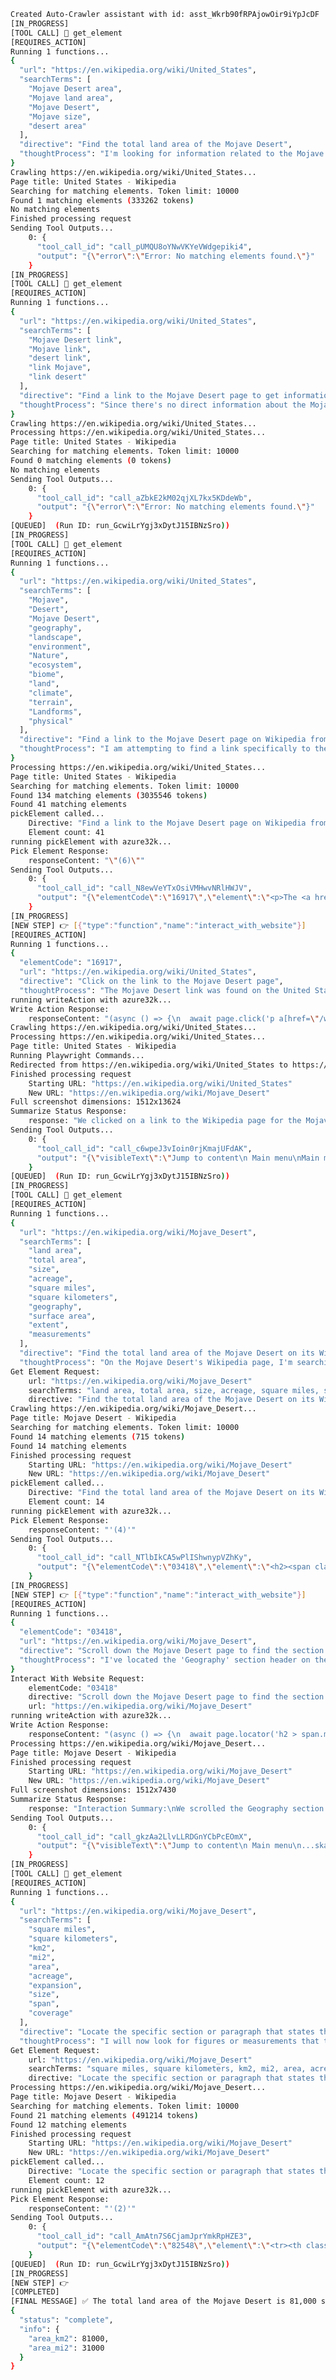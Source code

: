 ```bash
Created Auto-Crawler assistant with id: asst_Wkrb90fRPAjowOir9iYpJcDF
[IN_PROGRESS]
[TOOL CALL] 🔧 get_element
[REQUIRES_ACTION]
Running 1 functions...
{
  "url": "https://en.wikipedia.org/wiki/United_States",
  "searchTerms": [
    "Mojave Desert area",
    "Mojave land area",
    "Mojave Desert",
    "Mojave size",
    "desert area"
  ],
  "directive": "Find the total land area of the Mojave Desert",
  "thoughtProcess": "I'm looking for information related to the Mojave Desert, specifically its total land area, which may be linked from the United States page or elsewhere within Wikipedia."
}
Crawling https://en.wikipedia.org/wiki/United_States...
Page title: United States - Wikipedia
Searching for matching elements. Token limit: 10000
Found 1 matching elements (333262 tokens)
No matching elements
Finished processing request
Sending Tool Outputs...
    0: {
      "tool_call_id": "call_pUMQU8oYNwVKYeVWdgepiki4",
      "output": "{\"error\":\"Error: No matching elements found.\"}"
    }
[IN_PROGRESS]
[TOOL CALL] 🔧 get_element
[REQUIRES_ACTION]
Running 1 functions...
{
  "url": "https://en.wikipedia.org/wiki/United_States",
  "searchTerms": [
    "Mojave Desert link",
    "Mojave link",
    "desert link",
    "link Mojave",
    "link desert"
  ],
  "directive": "Find a link to the Mojave Desert page to get information on its total land area",
  "thoughtProcess": "Since there's no direct information about the Mojave Desert's land area on the United States page, I need to find a link to the Mojave Desert's own page, where I can likely find detailed information about its land area."
}
Crawling https://en.wikipedia.org/wiki/United_States...
Processing https://en.wikipedia.org/wiki/United_States...
Page title: United States - Wikipedia
Searching for matching elements. Token limit: 10000
Found 0 matching elements (0 tokens)
No matching elements
Sending Tool Outputs...
    0: {
      "tool_call_id": "call_aZbkE2kM02qjXL7kx5KDdeWb",
      "output": "{\"error\":\"Error: No matching elements found.\"}"
    }
[QUEUED]  (Run ID: run_GcwiLrYgj3xDytJ15IBNzSro))
[IN_PROGRESS]
[TOOL CALL] 🔧 get_element
[REQUIRES_ACTION]
Running 1 functions...
{
  "url": "https://en.wikipedia.org/wiki/United_States",
  "searchTerms": [
    "Mojave",
    "Desert",
    "Mojave Desert",
    "geography",
    "landscape",
    "environment",
    "Nature",
    "ecosystem",
    "biome",
    "land",
    "climate",
    "terrain",
    "Landforms",
    "physical"
  ],
  "directive": "Find a link to the Mojave Desert page on Wikipedia from the United States page",
  "thoughtProcess": "I am attempting to find a link specifically to the Wikipedia page for the Mojave Desert by using more generic terms related to geography and nature that might be used to describe the desert within the content of the United States page."
}
Processing https://en.wikipedia.org/wiki/United_States...
Page title: United States - Wikipedia
Searching for matching elements. Token limit: 10000
Found 134 matching elements (3035546 tokens)
Found 41 matching elements
pickElement called...
    Directive: "Find a link to the Mojave Desert page on Wikipedia from the United States page"
    Element count: 41
running pickElement with azure32k...
Pick Element Response:
    responseContent: "\"(6)\""
Sending Tool Outputs...
    0: {
      "tool_call_id": "call_N8ewVeYTxOsiVMHwvNRlHWJV",
      "output": "{\"elementCode\":\"16917\",\"element\":\"<p>The <a href=\\"/wiki...184\\">[172]</a></sup>\n</p>\",\"searchResults\":[{\"query\":\"Mojave\",\"matches\":1},{\"query\":\"Desert\",\"matches\":2},{\"query\":\"Mojave Desert\",\"matches\":1},{\"query\":\"geography\",\"matches\":10},{\"query\":\"landscape\",\"matches\":0},{\"query\":\"environment\",\"matches\":12},{\"query\":\"Nature\",\"matches\":0},{\"query\":\"ecosystem\",\"matches\":0},{\"query\":\"biome\",\"matches\":0},{\"query\":\"land\",\"matches\":95},{\"query\":\"climate\",\"matches\":12},{\"query\":\"terrain\",\"matches\":0},{\"query\":\"Landforms\",\"matches\":0},{\"query\":\"physical\",\"matches\":1}],\"url\":\"https://en.wikipedia.org/wiki/United_States\"}"
    }
[IN_PROGRESS]
[NEW STEP] 👉 [{"type":"function","name":"interact_with_website"}]
[REQUIRES_ACTION]
Running 1 functions...
{
  "elementCode": "16917",
  "url": "https://en.wikipedia.org/wiki/United_States",
  "directive": "Click on the link to the Mojave Desert page",
  "thoughtProcess": "The Mojave Desert link was found on the United States page. I am now going to click on this link to go to the Mojave Desert page where I can hopefully find information on its total land area."}
running writeAction with azure32k...
Write Action Response:
    responseContent: "(async () => {\n  await page.click('p a[href=\"/wiki/Mojave_Desert\"]');\n})();"
Crawling https://en.wikipedia.org/wiki/United_States...
Processing https://en.wikipedia.org/wiki/United_States...
Page title: United States - Wikipedia
Running Playwright Commands...
Redirected from https://en.wikipedia.org/wiki/United_States to https://meta.wikimedia.org/w/index.php?title=MediaWiki:Wikiminiatlas.js&action=raw&ctype=text/javascript
Finished processing request
    Starting URL: "https://en.wikipedia.org/wiki/United_States"
    New URL: "https://en.wikipedia.org/wiki/Mojave_Desert"
Full screenshot dimensions: 1512x13624
Summarize Status Response:
    response: "We clicked on a link to the Wikipedia page for the Mojave Desert. And now we are looking at the Wikipedia page for the Mojave Desert."
Sending Tool Outputs...
    0: {
      "tool_call_id": "call_c6wpeJ3vIoin0rjKmajUFdAK",
      "output": "{\"visibleText\":\"Jump to content\n Main menu\nMain menu\nmove to sidebar hide\nNavigation\nMain page\nContents\nCur...çais\nGaeilge\nG\",\"filesDownloaded\":[],\"summary\":\"We clicked on a link to the Wikipedia page for the Mojave Desert. And now we are looking at the Wikipedia page for the Mojave Desert.\",\"infoExtracted\":null,\"newUrl\":\"https://en.wikipedia.org/wiki/Mojave_Desert\"}"
    }
[QUEUED]  (Run ID: run_GcwiLrYgj3xDytJ15IBNzSro))
[IN_PROGRESS]
[TOOL CALL] 🔧 get_element
[REQUIRES_ACTION]
Running 1 functions...
{
  "url": "https://en.wikipedia.org/wiki/Mojave_Desert",
  "searchTerms": [
    "land area",
    "total area",
    "size",
    "acreage",
    "square miles",
    "square kilometers",
    "geography",
    "surface area",
    "extent",
    "measurements"
  ],
  "directive": "Find the total land area of the Mojave Desert on its Wikipedia page",
  "thoughtProcess": "On the Mojave Desert's Wikipedia page, I'm searching for terms that are commonly used to describe the size or total land area of a geographic feature, such as 'land area', 'square miles', or 'square kilometers'."}
Get Element Request:
    url: "https://en.wikipedia.org/wiki/Mojave_Desert"
    searchTerms: "land area, total area, size, acreage, square miles, square kilometers, geography, surface area, extent, measurements"
    directive: "Find the total land area of the Mojave Desert on its Wikipedia page"
Crawling https://en.wikipedia.org/wiki/Mojave_Desert...
Page title: Mojave Desert - Wikipedia
Searching for matching elements. Token limit: 10000
Found 14 matching elements (715 tokens)
Found 14 matching elements
Finished processing request
    Starting URL: "https://en.wikipedia.org/wiki/Mojave_Desert"
    New URL: "https://en.wikipedia.org/wiki/Mojave_Desert"
pickElement called...
    Directive: "Find the total land area of the Mojave Desert on its Wikipedia page"
    Element count: 14
running pickElement with azure32k...
Pick Element Response:
    responseContent: "'(4)'"
Sending Tool Outputs...
    0: {
      "tool_call_id": "call_NTlbIkCA5wPlIShwnypVZhKy",
      "output": "{\"elementCode\":\"03418\",\"element\":\"<h2><span class=\\"mw-he...section-bracket\\">]</span></span></h2>\",\"searchResults\":[{\"query\":\"land area\",\"matches\":0},{\"query\":\"total area\",\"matches\":0},{\"query\":\"size\",\"matches\":0},{\"query\":\"acreage\",\"matches\":0},{\"query\":\"square miles\",\"matches\":0},{\"query\":\"square kilometers\",\"matches\":0},{\"query\":\"geography\",\"matches\":14},{\"query\":\"surface area\",\"matches\":0},{\"query\":\"extent\",\"matches\":0},{\"query\":\"measurements\",\"matches\":0}],\"url\":\"https://en.wikipedia.org/wiki/Mojave_Desert\"}"
    }
[IN_PROGRESS]
[NEW STEP] 👉 [{"type":"function","name":"interact_with_website"}]
[REQUIRES_ACTION]
Running 1 functions...
{
  "elementCode": "03418",
  "url": "https://en.wikipedia.org/wiki/Mojave_Desert",
  "directive": "Scroll down the Mojave Desert page to find the section that details its geography, including the total land area.",
  "thoughtProcess": "I've located the 'Geography' section header on the Mojave Desert's Wikipedia page. Now, I'll scroll down to this section to look for information about the desert's total land area, as it's likely to be found in a section devoted to its geographical characteristics."
}
Interact With Website Request:
    elementCode: "03418"
    directive: "Scroll down the Mojave Desert page to find the section that details its geography, including the total land area."
    url: "https://en.wikipedia.org/wiki/Mojave_Desert"
running writeAction with azure32k...
Write Action Response:
    responseContent: "(async () => {\n  await page.locator('h2 > span.mw-headline[id=\"Geography\"]').scrollIntoViewIfNeeded();\n})();"
Processing https://en.wikipedia.org/wiki/Mojave_Desert...
Page title: Mojave Desert - Wikipedia
Finished processing request
    Starting URL: "https://en.wikipedia.org/wiki/Mojave_Desert"
    New URL: "https://en.wikipedia.org/wiki/Mojave_Desert"
Full screenshot dimensions: 1512x7430
Summarize Status Response:
    response: "Interaction Summary:\nWe scrolled the Geography section of the Wikipedia page for the Mojave Desert into view.\n\nPage Summary:\nWe are looking at the Wikipedia page for the Mojave Desert. The page includes an information box on the right side with a photo of sand dunes in Death Valley, a map of the Mojave Desert, details about its location within North America, its coordinates, and various ecological and geographical data. The open section on the page is \"Geography,\" which is followed by subsections regarding the desert's climate, ways to access, and natural vegetation. The text discusses the desert's boundaries, nearby geographical features, and the rivers and lakes within or near the Mojave Desert. There is also a small pop-up on the page asking for donations to Wikipedia, but it is not obstructing the main content."
Sending Tool Outputs...
    0: {
      "tool_call_id": "call_gkzAa2LlvLLRDGnYCbPcEOmX",
      "output": "{\"visibleText\":\"Jump to content\n Main menu\n...skara\nفارسی\nFrançais\nGaeilge\nG\",\"filesDownloaded\":[],\"summary\":\"Interaction Summary:\nWe scrolled the Geography section of the Wikipedia page for the Mojave Desert into view.\n\nPage Summary:\nWe are looking at the Wikipedia page for the Mojave Desert. The page includes an information box on the right side with a photo of sand dunes in Death Valley, a map of the Mojave Desert, details about its location within North America, its coordinates, and various ecological and geographical data. The open section on the page is \\"Geography,\\" which is followed by subsections regarding the desert's climate, ways to access, and natural vegetation. The text discusses the desert's boundaries, nearby geographical features, and the rivers and lakes within or near the Mojave Desert. There is also a small pop-up on the page asking for donations to Wikipedia, but it is not obstructing the main content.\",\"infoExtracted\":null,\"newUrl\":\"https://en.wikipedia.org/wiki/Mojave_Desert\"}"
    }
[IN_PROGRESS]
[TOOL CALL] 🔧 get_element
[REQUIRES_ACTION]
Running 1 functions...
{
  "url": "https://en.wikipedia.org/wiki/Mojave_Desert",
  "searchTerms": [
    "square miles",
    "square kilometers",
    "km2",
    "mi2",
    "area",
    "acreage",
    "expansion",
    "size",
    "span",
    "coverage"
  ],
  "directive": "Locate the specific section or paragraph that states the total land area of the Mojave Desert on the Wikipedia page",
  "thoughtProcess": "I will now look for figures or measurements that typically denote land area, such as 'square miles', 'square kilometers', 'km2', or 'mi2', which are likely to be listed in the 'Geography' section of the page."}
Get Element Request:
    url: "https://en.wikipedia.org/wiki/Mojave_Desert"
    searchTerms: "square miles, square kilometers, km2, mi2, area, acreage, expansion, size, span, coverage"
    directive: "Locate the specific section or paragraph that states the total land area of the Mojave Desert on the Wikipedia page"
Processing https://en.wikipedia.org/wiki/Mojave_Desert...
Page title: Mojave Desert - Wikipedia
Searching for matching elements. Token limit: 10000
Found 21 matching elements (491214 tokens)
Found 12 matching elements
Finished processing request
    Starting URL: "https://en.wikipedia.org/wiki/Mojave_Desert"
    New URL: "https://en.wikipedia.org/wiki/Mojave_Desert"
pickElement called...
    Directive: "Locate the specific section or paragraph that states the total land area of the Mojave Desert on the Wikipedia page"
    Element count: 12
running pickElement with azure32k...
Pick Element Response:
    responseContent: "'(2)'"
Sending Tool Outputs...
    0: {
      "tool_call_id": "call_AmAtn7S6CjamJprYmkRpHZE3",
      "output": "{\"elementCode\":\"82548\",\"element\":\"<tr><th class=\\"infobox-label\\">Area</th><td class=\\"infobox-data\\">81,000&nbsp;km<sup>2</sup> (31,000&nbsp;sq&nbsp;mi)</td></tr>\",\"searchResults\":[{\"query\":\"square miles\",\"matches\":0},{\"query\":\"square kilometers\",\"matches\":0},{\"query\":\"km2\",\"matches\":1},{\"query\":\"mi2\",\"matches\":0},{\"query\":\"area\",\"matches\":16},{\"query\":\"acreage\",\"matches\":0},{\"query\":\"expansion\",\"matches\":0},{\"query\":\"size\",\"matches\":0},{\"query\":\"span\",\"matches\":4},{\"query\":\"coverage\",\"matches\":0}],\"url\":\"https://en.wikipedia.org/wiki/Mojave_Desert\"}"
    }
[QUEUED]  (Run ID: run_GcwiLrYgj3xDytJ15IBNzSro))
[IN_PROGRESS]
[NEW STEP] 👉
[COMPLETED]
[FINAL MESSAGE] ✅ The total land area of the Mojave Desert is 81,000 square kilometers or 31,000 square miles.
{
  "status": "complete",
  "info": {
    "area_km2": 81000,
    "area_mi2": 31000
  }
}
```

